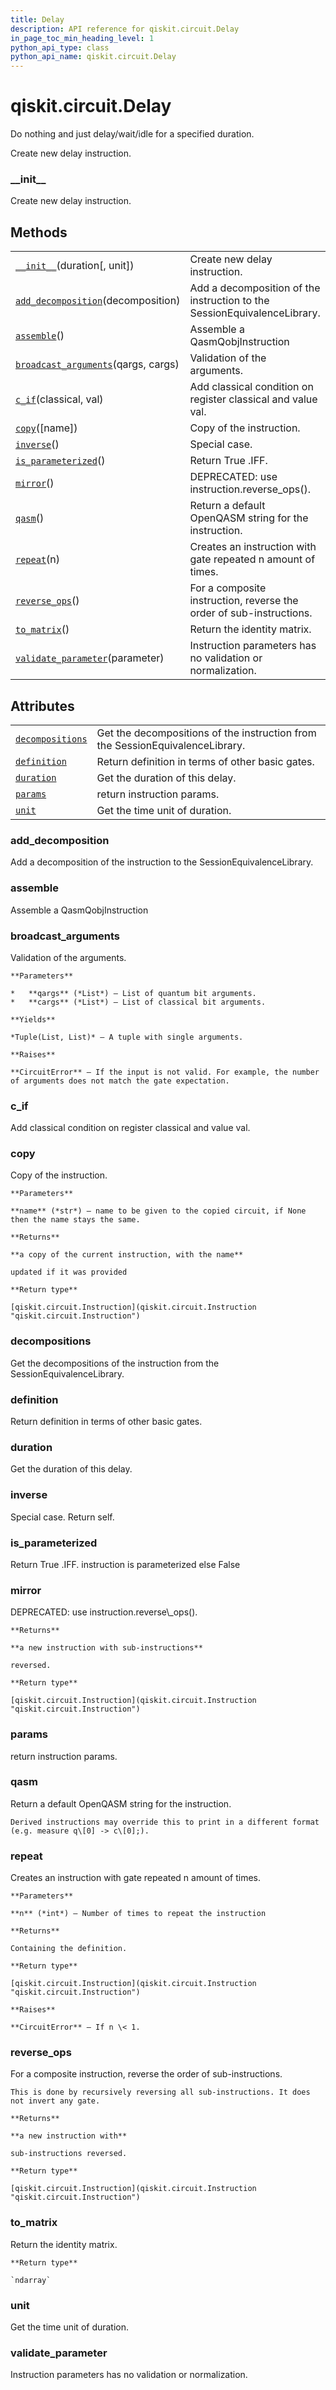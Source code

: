 ```yaml
---
title: Delay
description: API reference for qiskit.circuit.Delay
in_page_toc_min_heading_level: 1
python_api_type: class
python_api_name: qiskit.circuit.Delay
---
```


<span id="qiskit-circuit-delay" />

# qiskit.circuit.Delay

<Class id="qiskit.circuit.Delay" isDedicatedPage={true} github="https://github.com/qiskit/qiskit/tree/stable/0.16/qiskit/circuit/delay.py" signature="Delay(duration, unit='dt')" modifiers="class">
  Do nothing and just delay/wait/idle for a specified duration.

  Create new delay instruction.

  ### \_\_init\_\_

  <Function id="qiskit.circuit.Delay.__init__" signature="__init__(duration, unit='dt')">
    Create new delay instruction.
  </Function>

  ## Methods

  |                                                                                                                             |                                                                          |
  | --------------------------------------------------------------------------------------------------------------------------- | ------------------------------------------------------------------------ |
  | [`__init__`](#qiskit.circuit.Delay.__init__ "qiskit.circuit.Delay.__init__")(duration\[, unit])                             | Create new delay instruction.                                            |
  | [`add_decomposition`](#qiskit.circuit.Delay.add_decomposition "qiskit.circuit.Delay.add_decomposition")(decomposition)      | Add a decomposition of the instruction to the SessionEquivalenceLibrary. |
  | [`assemble`](#qiskit.circuit.Delay.assemble "qiskit.circuit.Delay.assemble")()                                              | Assemble a QasmQobjInstruction                                           |
  | [`broadcast_arguments`](#qiskit.circuit.Delay.broadcast_arguments "qiskit.circuit.Delay.broadcast_arguments")(qargs, cargs) | Validation of the arguments.                                             |
  | [`c_if`](#qiskit.circuit.Delay.c_if "qiskit.circuit.Delay.c_if")(classical, val)                                            | Add classical condition on register classical and value val.             |
  | [`copy`](#qiskit.circuit.Delay.copy "qiskit.circuit.Delay.copy")(\[name])                                                   | Copy of the instruction.                                                 |
  | [`inverse`](#qiskit.circuit.Delay.inverse "qiskit.circuit.Delay.inverse")()                                                 | Special case.                                                            |
  | [`is_parameterized`](#qiskit.circuit.Delay.is_parameterized "qiskit.circuit.Delay.is_parameterized")()                      | Return True .IFF.                                                        |
  | [`mirror`](#qiskit.circuit.Delay.mirror "qiskit.circuit.Delay.mirror")()                                                    | DEPRECATED: use instruction.reverse\_ops().                              |
  | [`qasm`](#qiskit.circuit.Delay.qasm "qiskit.circuit.Delay.qasm")()                                                          | Return a default OpenQASM string for the instruction.                    |
  | [`repeat`](#qiskit.circuit.Delay.repeat "qiskit.circuit.Delay.repeat")(n)                                                   | Creates an instruction with gate repeated n amount of times.             |
  | [`reverse_ops`](#qiskit.circuit.Delay.reverse_ops "qiskit.circuit.Delay.reverse_ops")()                                     | For a composite instruction, reverse the order of sub-instructions.      |
  | [`to_matrix`](#qiskit.circuit.Delay.to_matrix "qiskit.circuit.Delay.to_matrix")()                                           | Return the identity matrix.                                              |
  | [`validate_parameter`](#qiskit.circuit.Delay.validate_parameter "qiskit.circuit.Delay.validate_parameter")(parameter)       | Instruction parameters has no validation or normalization.               |

  ## Attributes

  |                                                                                                |                                                                               |
  | ---------------------------------------------------------------------------------------------- | ----------------------------------------------------------------------------- |
  | [`decompositions`](#qiskit.circuit.Delay.decompositions "qiskit.circuit.Delay.decompositions") | Get the decompositions of the instruction from the SessionEquivalenceLibrary. |
  | [`definition`](#qiskit.circuit.Delay.definition "qiskit.circuit.Delay.definition")             | Return definition in terms of other basic gates.                              |
  | [`duration`](#qiskit.circuit.Delay.duration "qiskit.circuit.Delay.duration")                   | Get the duration of this delay.                                               |
  | [`params`](#qiskit.circuit.Delay.params "qiskit.circuit.Delay.params")                         | return instruction params.                                                    |
  | [`unit`](#qiskit.circuit.Delay.unit "qiskit.circuit.Delay.unit")                               | Get the time unit of duration.                                                |

  ### add\_decomposition

  <Function id="qiskit.circuit.Delay.add_decomposition" signature="add_decomposition(decomposition)">
    Add a decomposition of the instruction to the SessionEquivalenceLibrary.
  </Function>

  ### assemble

  <Function id="qiskit.circuit.Delay.assemble" signature="assemble()">
    Assemble a QasmQobjInstruction
  </Function>

  ### broadcast\_arguments

  <Function id="qiskit.circuit.Delay.broadcast_arguments" signature="broadcast_arguments(qargs, cargs)">
    Validation of the arguments.

    **Parameters**

    *   **qargs** (*List*) – List of quantum bit arguments.
    *   **cargs** (*List*) – List of classical bit arguments.

    **Yields**

    *Tuple(List, List)* – A tuple with single arguments.

    **Raises**

    **CircuitError** – If the input is not valid. For example, the number of arguments does not match the gate expectation.
  </Function>

  ### c\_if

  <Function id="qiskit.circuit.Delay.c_if" signature="c_if(classical, val)">
    Add classical condition on register classical and value val.
  </Function>

  ### copy

  <Function id="qiskit.circuit.Delay.copy" signature="copy(name=None)">
    Copy of the instruction.

    **Parameters**

    **name** (*str*) – name to be given to the copied circuit, if None then the name stays the same.

    **Returns**

    **a copy of the current instruction, with the name**

    updated if it was provided

    **Return type**

    [qiskit.circuit.Instruction](qiskit.circuit.Instruction "qiskit.circuit.Instruction")
  </Function>

  ### decompositions

  <Function id="qiskit.circuit.Delay.decompositions" signature="decompositions" modifiers="property">
    Get the decompositions of the instruction from the SessionEquivalenceLibrary.
  </Function>

  ### definition

  <Function id="qiskit.circuit.Delay.definition" signature="definition" modifiers="property">
    Return definition in terms of other basic gates.
  </Function>

  ### duration

  <Function id="qiskit.circuit.Delay.duration" signature="duration" modifiers="property">
    Get the duration of this delay.
  </Function>

  ### inverse

  <Function id="qiskit.circuit.Delay.inverse" signature="inverse()">
    Special case. Return self.
  </Function>

  ### is\_parameterized

  <Function id="qiskit.circuit.Delay.is_parameterized" signature="is_parameterized()">
    Return True .IFF. instruction is parameterized else False
  </Function>

  ### mirror

  <Function id="qiskit.circuit.Delay.mirror" signature="mirror()">
    DEPRECATED: use instruction.reverse\_ops().

    **Returns**

    **a new instruction with sub-instructions**

    reversed.

    **Return type**

    [qiskit.circuit.Instruction](qiskit.circuit.Instruction "qiskit.circuit.Instruction")
  </Function>

  ### params

  <Function id="qiskit.circuit.Delay.params" signature="params" modifiers="property">
    return instruction params.
  </Function>

  ### qasm

  <Function id="qiskit.circuit.Delay.qasm" signature="qasm()">
    Return a default OpenQASM string for the instruction.

    Derived instructions may override this to print in a different format (e.g. measure q\[0] -> c\[0];).
  </Function>

  ### repeat

  <Function id="qiskit.circuit.Delay.repeat" signature="repeat(n)">
    Creates an instruction with gate repeated n amount of times.

    **Parameters**

    **n** (*int*) – Number of times to repeat the instruction

    **Returns**

    Containing the definition.

    **Return type**

    [qiskit.circuit.Instruction](qiskit.circuit.Instruction "qiskit.circuit.Instruction")

    **Raises**

    **CircuitError** – If n \< 1.
  </Function>

  ### reverse\_ops

  <Function id="qiskit.circuit.Delay.reverse_ops" signature="reverse_ops()">
    For a composite instruction, reverse the order of sub-instructions.

    This is done by recursively reversing all sub-instructions. It does not invert any gate.

    **Returns**

    **a new instruction with**

    sub-instructions reversed.

    **Return type**

    [qiskit.circuit.Instruction](qiskit.circuit.Instruction "qiskit.circuit.Instruction")
  </Function>

  ### to\_matrix

  <Function id="qiskit.circuit.Delay.to_matrix" signature="to_matrix()">
    Return the identity matrix.

    **Return type**

    `ndarray`
  </Function>

  ### unit

  <Function id="qiskit.circuit.Delay.unit" signature="unit" modifiers="property">
    Get the time unit of duration.
  </Function>

  ### validate\_parameter

  <Function id="qiskit.circuit.Delay.validate_parameter" signature="validate_parameter(parameter)">
    Instruction parameters has no validation or normalization.
  </Function>
</Class>

